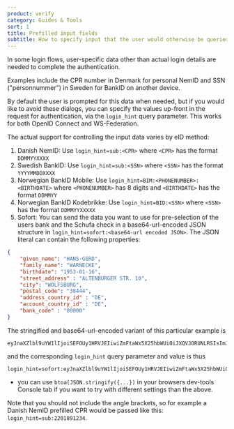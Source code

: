 ```yaml
---
product: verify
category: Guides & Tools
sort: 1
title: Prefilled input fields
subtitle: How to specify input that the user would otherwise be queried for
---
```



In some login flows, user-specific data other than actual login details are needed to complete the authentication. 

Examples include the CPR number in Denmark for personal NemID and SSN ("personnummer") in Sweden for BankID on another device.

By default the user is prompted for this data when needed, but if you would like to avoid these dialogs, you can specify the values up-front in the request for authentication, via the `login_hint` query parameter. This works for both OpenID Connect and WS-Federation.

The actual support for controlling the input data varies by eID method:

1. Danish NemID: Use `login_hint=sub:<CPR>` where `<CPR>` has the format `DDMMYYXXXX`
2. Swedish BankID: Use `login_hint=sub:<SSN>` where `<SSN>` has the format `YYYYMMDDXXXX`
3. Norwegian BankID Mobile: Use `login_hint=BIM:<PHONENUMBER>:<BIRTHDATE>` where `<PHONENUMBER>` has 8 digits and `<BIRTHDATE>` has the format `DDMMYY`
4. Norwegian BankID Kodebrikke: Use `login_hint=BID:<SSN>` where `<SSN>` has the format `DDMMYYXXXXX`
5. Sofort: You can send the data you want to use for pre-selection of the users bank and the Schufa check in a base64-url-encoded JSON structure in `login_hint=sofort:<base64-url encoded JSON>`. The JSON literal can contain the following properties:
```json
{
    "given_name": "HANS-GERD",
    "family_name": "WARNECKE",
    "birthdate": "1953-01-16",
    "street_address" : "ALTENBURGER STR. 10",
    "city": "WOLFSBURG",
    "postal_code": "38444",
    "address_country_id" : "DE",
    "account_country_id" : "DE",
    "bank_code" : "00000"
}
```
The stringified and base64-url-encoded variant of this particular example is
```
eyJnaXZlbl9uYW1lIjoiSEFOUy1HRVJEIiwiZmFtaWx5X25hbWUiOiJXQVJORUNLRSIsImJpcnRoZGF0ZSI6IjE5NTMtMDEtMTYiLCJzdHJlZXRfYWRkcmVzcyI6IkFMVEVOQlVSR0VSIFNUUi4gMTAiLCJjaXR5IjoiV09MRlNCVVJHIiwicG9zdGFsX2NvZGUiOiIzODQ0NCIsImFkZHJlc3NfY291bnRyeV9pZCI6IkRFIiwiYWNjb3VudF9jb3VudHJ5X2lkIjoiREUiLCJiYW5rX2NvZGUiOiIwMDAwMCJ9
```
and the corresponding `login_hint` query parameter and value is thus
```
login_hint=sofort:eyJnaXZlbl9uYW1lIjoiSEFOUy1HRVJEIiwiZmFtaWx5X25hbWUiOiJXQVJORUNLRSIsImJpcnRoZGF0ZSI6IjE5NTMtMDEtMTYiLCJzdHJlZXRfYWRkcmVzcyI6IkFMVEVOQlVSR0VSIFNUUi4gMTAiLCJjaXR5IjoiV09MRlNCVVJHIiwicG9zdGFsX2NvZGUiOiIzODQ0NCIsImFkZHJlc3NfY291bnRyeV9pZCI6IkRFIiwiYWNjb3VudF9jb3VudHJ5X2lkIjoiREUiLCJiYW5rX2NvZGUiOiIwMDAwMCJ9
```
 - you can use `btoa(JSON.stringify({...})` in your browsers dev-tools Console tab if you want to try with different settings than the above.

<Highlight icon="file-lines">

Note that you should not include the angle brackets, so for example a Danish NemID prefilled CPR 
would be passed like this: `login_hint=sub:2201891234`.

</Highlight>


